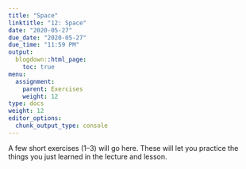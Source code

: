 ```yaml
---
title: "Space"
linktitle: "12: Space"
date: "2020-05-27"
due_date: "2020-05-27"
due_time: "11:59 PM"
output:
  blogdown::html_page:
    toc: true
menu:
  assignment:
    parent: Exercises
    weight: 12
type: docs
weight: 12
editor_options: 
  chunk_output_type: console
---
```


A few short exercises (1–3) will go here. These will let you practice the things you just learned in the lecture and lesson.
